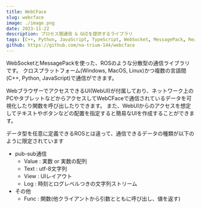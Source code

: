 ```yaml
---
title: WebCFace
slug: webcface
image: ./image.png
date: 2023-11-22
description: プロセス間通信 & GUIを提供するライブラリ
tags: [C++, Python, JavaScript, TypeScript, WebSocket, MessagePack, React]
github: https://github.com/na-trium-144/webcface
---
```


WebSocketとMessagePackを使った、ROSのような分散型の通信ライブラリです。
クロスプラットフォーム(Windows, MacOS, Linux)かつ複数の言語間(C++, Python, JavaScript)で通信ができます。

WebブラウザーでアクセスできるUI(WebUI)が付属しており、ネットワーク上のPCやタブレットなどからアクセスしてWebCFaceで通信されているデータを可視化したり関数を呼び出したりできます。
また、WebUIからのアクセスを想定してテキストやボタンなどの配置を指定すると簡易なUIを作成することができます。

データ型を任意に定義できるROSとは違って、通信できるデータの種類が以下のように限定されています
* pub-sub通信
	* Value : 実数 or 実数の配列
	* Text : utf-8文字列
	* View : UIレイアウト
	* Log : 時刻とログレベルつきの文字列ストリーム
* その他
	* Func : 関数(他クライアントから引数とともに呼び出し、値を返す)
